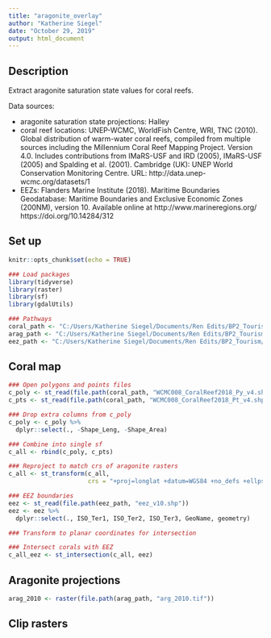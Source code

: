 ```yaml
---
title: "aragonite_overlay"
author: "Katherine Siegel"
date: "October 29, 2019"
output: html_document
---
```


## Description
Extract aragonite saturation state values for coral reefs. 

Data sources:  

* aragonite saturation state projections: Halley  
* coral reef locations: UNEP-WCMC, WorldFish Centre, WRI, TNC (2010). Global distribution of warm-water coral reefs, compiled from multiple sources including the Millennium Coral Reef Mapping Project. Version 4.0. Includes contributions from IMaRS-USF and IRD (2005), IMaRS-USF (2005) and Spalding et al. (2001). Cambridge (UK): UNEP World Conservation Monitoring Centre. URL: http://data.unep-wcmc.org/datasets/1  
* EEZs: Flanders Marine Institute (2018). Maritime Boundaries Geodatabase: Maritime Boundaries and Exclusive Economic Zones (200NM), version 10. Available online at http://www.marineregions.org/ https://doi.org/10.14284/312

## Set up
```r
knitr::opts_chunk$set(echo = TRUE)

### Load packages
library(tidyverse)
library(raster)
library(sf)
library(gdalUtils)

### Pathways
coral_path <- "C:/Users/Katherine Siegel/Documents/Ren Edits/BP2_Tourism/14_001_WCMC008_CoralReefs2018_v4/01_Data"
arag_path <- "C:/Users/Katherine Siegel/Documents/Ren Edits/BP2_Tourism/Saturation"
eez_path <- "C:/Users/Katherine Siegel/Documents/Ren Edits/BP2_Tourism/eez"
```

## Coral map
```r
### Open polygons and points files
c_poly <- st_read(file.path(coral_path, "WCMC008_CoralReef2018_Py_v4.shp"))
c_pts <- st_read(file.path(coral_path, "WCMC008_CoralReef2018_Pt_v4.shp"))

### Drop extra columns from c_poly
c_poly <- c_poly %>%
  dplyr::select(., -Shape_Leng, -Shape_Area)

### Combine into single sf
c_all <- rbind(c_poly, c_pts)

### Reproject to match crs of aragonite rasters
c_all <- st_transform(c_all, 
                      crs = "+proj=longlat +datum=WGS84 +no_defs +ellps=WGS84 +towgs84=0,0,0")

### EEZ boundaries
eez <- st_read(file.path(eez_path, "eez_v10.shp"))
eez <- eez %>% 
  dplyr::select(., ISO_Ter1, ISO_Ter2, ISO_Ter3, GeoName, geometry)

### Transform to planar coordinates for intersection

### Intersect corals with EEZ
c_all_eez <- st_intersection(c_all, eez)
```

## Aragonite projections
```r
arag_2010 <- raster(file.path(arag_path, "arg_2010.tif"))
```

## Clip rasters 